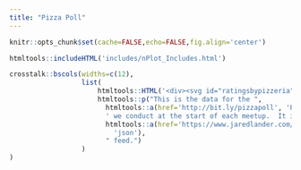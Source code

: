 ```yaml
---
title: "Pizza Poll"
---
```


```r
knitr::opts_chunk$set(cache=FALSE,echo=FALSE,fig.align='center')
```

```r
htmltools::includeHTML('includes/nPlot_Includes.html')
```

```r
crosstalk::bscols(widths=c(12),
                  list(
                      htmltools::HTML('<div><svg id="ratingsbypizzeria"></svg></div>'),
                      htmltools::p("This is the data for the ",
                        htmltools::a(href='http://bit.ly/pizzapoll', 'Pizza Poll'),
                        ' we conduct at the start of each meetup.  It is available as a ', 
                        htmltools::a(href='https://www.jaredlander.com/data/PizzaPollData.php',
                          'json'),
                        " feed.")
                  )
)
```
